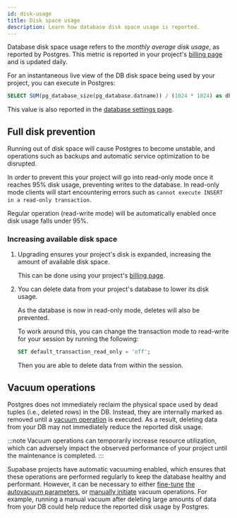 ```yaml
---
id: disk-usage
title: Disk space usage
description: Learn how database disk space usage is reported.
---
```


Database disk space usage refers to the _monthly average disk usage_, as reported by Postgres. This metric is reported in your project's [billing page](https://app.supabase.com/project/_/settings/billing) and is updated daily.

For an instantaneous live view of the DB disk space being used by your project, you can execute in Postgres:

```sql
SELECT SUM(pg_database_size(pg_database.datname)) / (1024 * 1024) as db_size_mb FROM pg_database;
```

This value is also reported in the [database settings page](https://app.supabase.com/project/_/settings/database).

## Full disk prevention

Running out of disk space will cause Postgres to become unstable, and operations such as backups and automatic service optimization to be disrupted.

In order to prevent this your project will go into read-only mode once it reaches 95% disk usage, preventing writes to the database.
In read-only mode clients will start encountering errors such as `cannot execute INSERT in a read-only transaction`.

Regular operation (read-write mode) will be automatically enabled once disk usage falls under 95%.

### Increasing available disk space

1. Upgrading ensures your project's disk is expanded, increasing the amount of available disk space.

   This can be done using your project's [billing page](https://app.supabase.com/project/_/settings/billing).

2. You can delete data from your project's database to lower its disk usage.

    As the database is now in read-only mode, deletes will also be prevented.

    To work around this, you can change the transaction mode to read-write for your session by running the following:

    ```sql
    SET default_transaction_read_only = 'off';
    ```
    
    Then you are able to delete data from within the session.

## Vacuum operations

Postgres does not immediately reclaim the physical space used by dead tuples (i.e., deleted rows) in the DB. Instead, they are internally marked as removed until a [vacuum operation](https://www.postgresql.org/docs/current/routine-vacuuming.html) is executed. As a result, deleting data from your DB may not immediately reduce the reported disk usage.

:::note
Vacuum operations can temporarily increase resource utilization, which can adversely impact the observed performance of your project until the maintenance is completed.
:::

Supabase projects have automatic vacuuming enabled, which ensures that these operations are performed regularly to keep the database healthy and performant. However, it can be necessary to either [fine-tune](https://www.percona.com/blog/2018/08/10/tuning-autovacuum-in-postgresql-and-autovacuum-internals/) [the autovacuum parameters](https://www.enterprisedb.com/blog/postgresql-vacuum-and-analyze-best-practice-tips), or [manually initiate](https://www.postgresql.org/docs/current/sql-vacuum.html) vacuum operations. For example, running a manual vacuum after deleting large amounts of data from your DB could help reduce the reported disk usage by Postgres.
